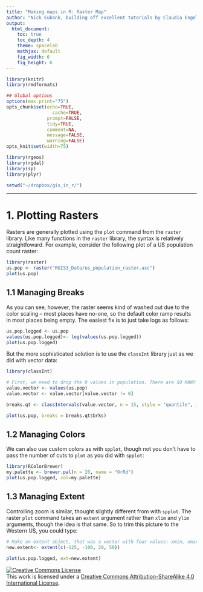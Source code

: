 ```yaml
---
title: "Making maps in R: Raster Map"
author: "Nick Eubank, building off excellent tutorials by Claudia Engel"
output:
  html_document:
    toc: true
    toc_depth: 4
    theme: spacelab
    mathjax: default
    fig_width: 6
    fig_height: 6
---
```



```r
library(knitr)
library(rmdformats)

## Global options
options(max.print="75")
opts_chunk$set(echo=TRUE,
	             cache=TRUE,
               prompt=FALSE,
               tidy=TRUE,
               comment=NA,
               message=FALSE,
               warning=FALSE)
opts_knit$set(width=75)

library(rgeos)
library(rgdal)
library(sp)
library(plyr)

setwd("~/dropbox/gis_in_r/")

```

***

# 1. Plotting Rasters
Rasters are generally plotted using the `plot` command from the `raster` library. Like many functions in the `raster` library, the syntax is relatively straightfoward. For example, consider the following plot of a US population count raster:

```r
library(raster)
us.pop <- raster("RGIS3_Data/us_population_raster.asc")
plot(us.pop)
```

## 1.1 Managing Breaks

As you can see, however, the raster seems kind of washed out due to the color scaling -- most places have no-one, so the default color ramp results in most places being empty. The easiest fix is to just take logs as follows:

```r
us.pop.logged <- us.pop
values(us.pop.logged)<- log(values(us.pop.logged))
plot(us.pop.logged)
```

But the more sophisticated solution is to use the `classInt` library just as we did with vector data:

```r
library(classInt)

# First, we need to drop the 0 values in population. There are SO MANY that it confuses classInterval
value.vector <- values(us.pop)
value.vector <- value.vector[value.vector != 0]

breaks.qt <- classIntervals(value.vector, n = 15, style = "quantile", intervalClosure="right")

plot(us.pop, breaks = breaks.qt$brks)

```

## 1.2 Managing Colors

We can also use custom colors as with `spplot`, though not you don't have to pass the number of cuts to `plot` as you did with `spplot`:
```r
library(RColorBrewer)
my.palette <- brewer.pal(n = 20, name = "OrRd")
plot(us.pop.logged, col=my.palette)
```

## 1.3 Managing Extent

Controlling zoom is similar, thought slightly different from with `spplot`. The raster `plot` command takes an `extent` argument rather than `xlim` and `ylim` arguments, though the idea is that same. So to trim this picture to the Western US, you could type:

```r
# Make an extent object, that was a vector with four values: xmin, xmax, ymin, ymax
new.extent<- extent(c(-125, -100, 20, 50))

plot(us.pop.logged, ext=new.extent)
```


<a rel="license" href="http://creativecommons.org/licenses/by-sa/4.0/"><img alt="Creative Commons License" style="border-width:0" src="https://i.creativecommons.org/l/by-sa/4.0/88x31.png" /></a><br />This work is licensed under a <a rel="license" href="http://creativecommons.org/licenses/by-sa/4.0/">Creative Commons Attribution-ShareAlike 4.0 International License</a>.

